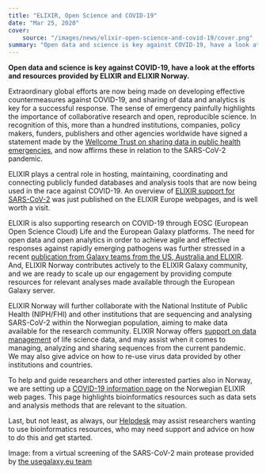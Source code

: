 ```yaml
---
title: "ELIXIR, Open Science and COVID-19"
date: "Mar 25, 2020"
cover:
    source: "/images/news/elixir-open-science-and-covid-19/cover.png"
summary: "Open data and science is key against COVID-19, have a look at the efforts and resources provided by ELIXIR and ELIXIR Norway."
---
```


**Open data and science is key against COVID-19, have a look at the efforts
and resources provided by ELIXIR and ELIXIR Norway.**

Extraordinary global efforts are now being made on developing effective
countermeasures against COVID-19, and sharing of data and analytics is
key for a successful response. The sense of emergency painfully highlights
the importance of collaborative research and open, reproducible
science. In recognition of this, more than a hundred institutions,
companies, policy makers, funders, publishers and other agencies worldwide
have signed a statement made by the [Wellcome Trust on sharing data in
public health emergencies](https://wellcome.ac.uk/press-release/sharing-research-data-and-findings-relevant-novel-coronavirus-covid-19-outbreak),
and now affirms these in relation to the SARS-CoV-2 pandemic.

ELIXIR plays a central role in hosting, maintaining, coordinating and
connecting publicly funded databases and analysis tools that are now
being used in the race against COVID-19\. An overview of
[ELIXIR support for SARS-CoV-2](https://elixir-europe.org/covid-19-resources)
was just published on the ELIXIR Europe webpages, and is well worth a visit.

ELIXIR is also supporting research on COVID-19 through EOSC (European
Open Science Cloud) Life and the European Galaxy platforms. The
need for open data and open analytics in order to achieve agile and
effective responses against rapidly emerging pathogens was further
stressed in a recent [publication from Galaxy teams from the
US, Australia and ELIXIR](https://doi.org/10.1101/2020.02.21.959973).
And, ELIXIR Norway contributes actively to the ELIXIR Galaxy community,
and we are ready to scale up our engagement by providing compute resources
for relevant analyses made available through the
European Galaxy server.

ELIXIR Norway will further collaborate with the National Institute
of Public Health (NIPH/FHI) and other institutions that are
sequencing and analysing SARS-CoV-2 within the Norwegian population,
aiming to make data available for the research community.
ELIXIR Norway offers [support on data management](Services/data-management)
of life science data, and may assist when it comes to managing,
analyzing and sharing sequences from the current pandemic.
We may also give advice on how to re-use virus data provided by
other institutions and countries.

To help and guide researchers and other interested parties also
in Norway, we are setting up a [COVID-19 information page](corona)
on the Norwegian ELIXIR web pages. This page highlights bioinformatics
resources such as data sets and analysis methods that are relevant
to the situation.

Last, but not least, as always, our [Helpdesk](helpdesk) may assist
researchers wanting to use bioinformatics resources, who may
need support and advice on how to do this and get started.

Image: from a virtual screening of the SARS-CoV-2 main protease
provided by [the usegalaxy.eu team](https://covid19.galaxyproject.org/cheminformatics/#background)
